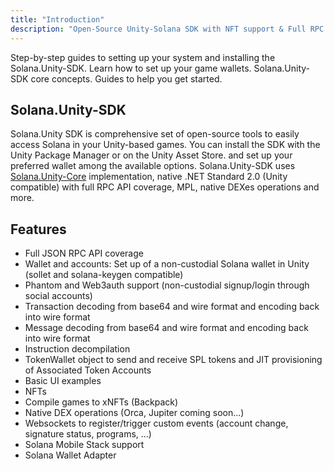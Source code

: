 ```yaml
---
title: "Introduction"
description: "Open-Source Unity-Solana SDK with NFT support & Full RPC coverage."
---
```


<CardGroup cols={2}>
  <Card
    title="Installation"
    icon="location-arrow"
    href="/Build/solana-unity-sdk/getting-started/installation"
    iconType="duotone"
  >
    Step-by-step guides to setting up your system and installing the
    Solana.Unity-SDK.
  </Card>
  <Card
    title="Wallet Configuration"
    icon="wallet"
    href="/Build/solana-unity-sdk/getting-started/configuration"
    iconType="duotone"
  >
    Learn how to set up your game wallets.
  </Card>
  <Card
    title="Core Concepts"
    icon="hexagon-check"
    href="/Build/solana-unity-sdk/core-concepts/associated-token-account"
    iconType="duotone"
  >
    Solana.Unity-SDK core concepts.
  </Card>
  <Card
    title="Guides"
    icon="books"
    href="/Build/solana-unity-sdk/guides/mint-an-nft"
    iconType="duotone"
  >
    Guides to help you get started.
  </Card>
</CardGroup>

## Solana.Unity-SDK

Solana.Unity SDK is comprehensive set of open-source tools to easily access Solana in your Unity-based games. You can install the SDK with the Unity Package Manager or on the Unity Asset Store. and set up your preferred wallet among the available options. Solana.Unity-SDK uses [Solana.Unity-Core](https://github.com/garbles-labs/Solana.Unity-Core) implementation, native .NET Standard 2.0 (Unity compatible) with full RPC API coverage, MPL, native DEXes operations and more.

## Features

- Full JSON RPC API coverage
- Wallet and accounts: Set up of a non-custodial Solana wallet in Unity (sollet and solana-keygen compatible)
- Phantom and Web3auth support (non-custodial signup/login through social accounts)
- Transaction decoding from base64 and wire format and encoding back into wire format
- Message decoding from base64 and wire format and encoding back into wire format
- Instruction decompilation
- TokenWallet object to send and receive SPL tokens and JIT provisioning of Associated Token Accounts
- Basic UI examples
- NFTs
- Compile games to xNFTs (Backpack)
- Native DEX operations (Orca, Jupiter coming soon...)
- Websockets to register/trigger custom events (account change, signature status, programs, ...)
- Solana Mobile Stack support
- Solana Wallet Adapter
